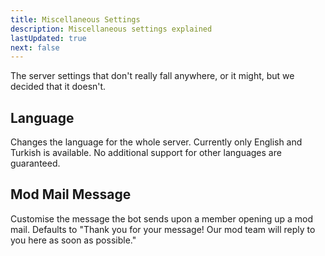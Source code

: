 ```yaml
---
title: Miscellaneous Settings
description: Miscellaneous settings explained
lastUpdated: true
next: false
---
```

The server settings that don't really fall anywhere, or it might, but we decided that it doesn't.

## Language
Changes the language for the whole server. Currently only English and Turkish is available.
No additional support for other languages are guaranteed.

## Mod Mail Message
Customise the message the bot sends upon a member opening up a mod mail.
Defaults to "Thank you for your message! Our mod team will reply to you here as soon as possible."
